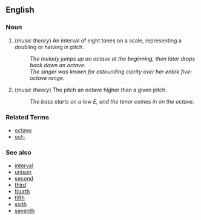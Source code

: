 ==English==

===Noun===
# (''music theory'') An interval of eight tones on a scale, representing a doubling or halving in pitch.
#: ''The melody jumps up an octave at the beginning, then later drops back down an octave.''
#: ''The singer was known for astounding clarity over her entire five-octave range.''
# (''music theory'') The pitch an octave higher than a given pitch.
#: ''The bass starts on a low E, and the tenor comes in on the octave.''

===Related Terms===
*[[octavo]]
*[[oct-]]

===See also===
*[[interval]]
*[[unison]]
*[[second]]
*[[third]]
*[[fourth]]
*[[fifth]]
*[[sixth]]
*[[seventh]]